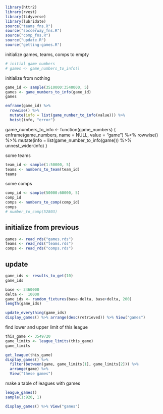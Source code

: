 
```r
library(httr2)
library(rvest)
library(tidyverse)
library(lubridate)
source("teams_fns.R")
source("soccerway_fns.R")
source("comp_fns.R")
source("update.R")
source("getting-games.R")
```

initialize games, teams, comps to empty

```r
# initial game numbers
# games <- game_numbers_to_info()
```


initialize from nothing 

```r
game_id <- sample(3510000:3540000, 5)
games <- game_numbers_to_info(game_id)
games
```

```r
enframe(game_id) %>% 
  rowwise() %>% 
  mutate(info = list(game_number_to_info(value))) %>% 
  hoist(info, "error")
```


game_numbers_to_info <- function(game_numbers) {
  enframe(game_numbers, name = NULL, value = "game") %>% 
    rowwise() %>% 
    mutate(info = list(game_number_to_info(game))) %>% 
    unnest_wider(info)
}



some teams

```r
team_id <- sample(1:50000, 5)
teams <- numbers_to_team(team_id)
teams
```

some comps

```r
comp_id <- sample(50000:60000, 5)
comp_id
comps <- numbers_to_comp(comp_id)
comps
# number_to_comp(52803)
```
## initialize from previous

```r
games <- read_rds("games.rds")
teams <- read_rds("teams.rds")
comps <- read_rds("comps.rds")
```


## update

```r
game_ids <- results_to_get(10)
game_ids
```



```r
base <- 3460000
delta <-  10000
game_ids <- random_fixtures(base-delta, base+delta, 200)
length(game_ids)
```

```r
update_everything(game_ids)
display_games() %>% arrange(desc(retrieved)) %>% View("games")
```

find lower and upper limit of this league


```r
this_game <- 3549720
game_limits <- league_limits(this_game)
game_limits
```

```r
get_league(this_game)
display_games() %>% 
  filter(between(game, game_limits[1], game_limits[2])) %>% 
  arrange(game) %>% 
  View("these games")
```

make a table of leagues with games


```r
league_games()
sample(1:920, 1)
```

```r
display_games() %>% View("games")
```


